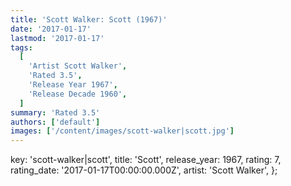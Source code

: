 ```yaml
---
title: 'Scott Walker: Scott (1967)'
date: '2017-01-17'
lastmod: '2017-01-17'
tags:
  [
    'Artist Scott Walker',
    'Rated 3.5',
    'Release Year 1967',
    'Release Decade 1960',
  ]
summary: 'Rated 3.5'
authors: ['default']
images: ['/content/images/scott-walker|scott.jpg']
---
```


  key: 'scott-walker|scott',
  title: 'Scott',
  release_year: 1967,
  rating: 7,
  rating_date: '2017-01-17T00:00:00.000Z',
  artist: 'Scott Walker',
};

<MusicRating data={data} />
